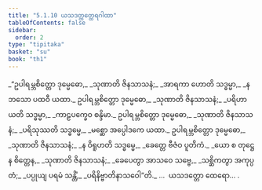 ```yaml
---
title: "5.1.10 ယသဒတ္တတ္ထေရဂါထာ"
tableOfContents: false
sidebar:
  order: 2
type: "tipitaka"
basket: "su"
book: "th1"
---
```



<DynamicBreadcrumb />

<Division number="360" book="th1">

<Paragraph number="621" type="verses" book="th1">
_“ဥပါရမ္ဘစိတ္တော ဒုမ္မေဓော,_  
_သုဏာတိ ဇိနသာသနံ;_  
_အာရကာ ဟောတိ သဒ္ဓမ္မာ,_  
_နဘသော ပထဝီ ယထာ._  

</Paragraph>

</Division>
<Division number="361" book="th1">

<Paragraph number="622" type="verses" book="th1">
ဥပါရမ္ဘစိတ္တော ဒုမ္မေဓော,_  
_သုဏာတိ ဇိနသာသနံ;_  
_ပရိဟာယတိ သဒ္ဓမ္မာ,_  
_ကာဠပက္ခေဝ စန္ဒိမာ._  

</Paragraph>

</Division>
<Division number="362" book="th1">

<Paragraph number="623" type="verses" book="th1">
ဥပါရမ္ဘစိတ္တော ဒုမ္မေဓော,_  
_သုဏာတိ ဇိနသာသနံ;_  
_ပရိသုဿတိ သဒ္ဓမ္မေ,_  
_မစ္ဆော အပ္ပေါဒကေ ယထာ._  

</Paragraph>

</Division>
<Division number="363" book="th1">

<Paragraph number="624" type="verses" book="th1">
ဥပါရမ္ဘစိတ္တော ဒုမ္မေဓော,_  
_သုဏာတိ ဇိနသာသနံ;_  
_န ဝိရူဟတိ သဒ္ဓမ္မေ,_  
_ခေတ္တေ ဗီဇံဝ ပူတိကံ._  

</Paragraph>

</Division>
<Division number="364" book="th1">

<Paragraph number="625" type="verses" book="th1">
_ယော စ တုဋ္ဌေန စိတ္တေန,_  
_သုဏာတိ ဇိနသာသနံ;_  
_ခေပေတွာ အာသဝေ သဗ္ဗေ,_  
_သစ္ဆိကတွာ အကုပ္ပတံ;_  
_ပပ္ပုယျ ပရမံ သန္တိံ,_  
_ပရိနိဗ္ဗာတိနာသဝေါ”တိ._  


</Paragraph>
</Division>

<Paragraph number="626" type="center" book="th1">
…  ယသဒတ္တော ထေရော… .
</Paragraph>